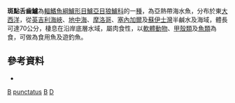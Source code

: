 {{Speciesbox
| taxon = Dicentrarchus punctatus
| binomial_authority = [[Bloch|Bloch]], 1792
| image = Dicentrarchus punctatus.jpg
| image_caption = 斑點舌齒鱸
| status = NE
| status_system = IUCN3.1
| synonyms = *''Sciaena punctata'', <small>Bloch, 1792</small>
*''Bodianus punctatus'', <small>Bloch, 1792</small>
*''Labrax lupus punctatus'', <small>Bloch, 1792</small>
*''Labrax punctatus'', <small>Bloch, 1792</small>
*''Morone punctatus'', <small>Bloch, 1792</small>
|}}

'''斑點舌齒鱸'''為[[輻鰭魚綱|輻鰭魚綱]][[鱸形目|鱸形目]][[鱸亞目|鱸亞目]][[狼鱸科|狼鱸科]]的一[[種|種]]，為亞熱帶海水魚，分布於東[[大西洋|大西洋]]，從[[英吉利海峽|英吉利海峽]]、[[地中海|地中海]]、[[摩洛哥|摩洛哥]]、[[塞內加爾|塞內加爾]]及[[蘇伊士灣|蘇伊士灣]]半鹹水及海域，體長可達70公分，棲息在沿岸底層水域，屬肉食性，以[[軟體動物|軟體動物]]、[[甲殼類|甲殼類]]及[[魚類|魚類]]為食，可做為食用魚及遊釣魚。

== 參考資料 ==
*{{FishBase_species|genus=Dicentrarchus|species=punctatus|year=2016|month=8}}

{{魚類小作品}}
{{Taxonbar}}
[[Category:食用魚|B]]
[[Category:舌齒鱸屬|punctatus]]
[[Category:大西洋鱼类|B]]
[[Category:1792年描述的鱼类|D]]